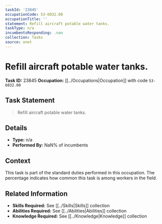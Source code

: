 ```yaml
---
taskId: '23845'
occupationCode: 53-6032.00
occupationTitle: ''
statement: Refill aircraft potable water tanks.
taskType: n/a
incumbentsResponding: .nan
collection: Tasks
source: onet
---
```

# Refill aircraft potable water tanks.

**Task ID:** 23845
**Occupation:** [[../Occupations|Occupation]] with code `53-6032.00`

## Task Statement

> Refill aircraft potable water tanks.

## Details

- **Type:** n/a
- **Performed By:** NaN% of incumbents

## Context

This task is part of the standard duties performed in this occupation. The percentage indicates how common this task is among workers in the field.

## Related Information

- **Skills Required:** See [[../Skills|Skills]] collection
- **Abilities Required:** See [[../Abilities|Abilities]] collection
- **Knowledge Required:** See [[../Knowledge|Knowledge]] collection
